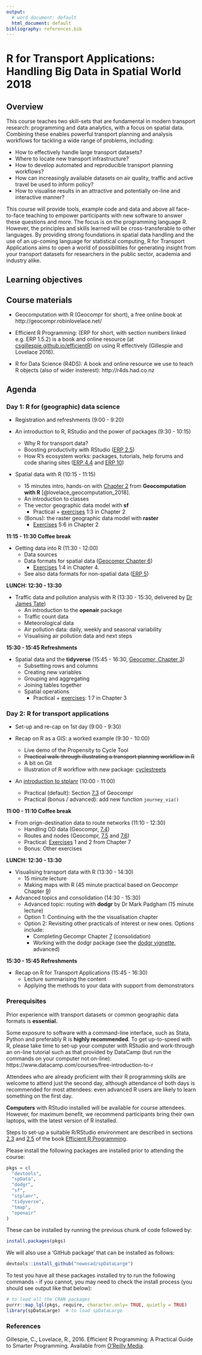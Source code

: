 ```yaml
---
output:
  # word_document: default
  html_document: default
bibliography: references.bib
---
```


# R for Transport Applications: Handling Big Data in Spatial World 2018

<!-- ## Dates and prices -->

<!-- Next on: 26^th^ and 27^th^ April. -->


<!-- Delegate type | Price (£ early bird) | Price (£) -->
<!-- --------------|:---------------------|:--------- -->
<!-- External      | 800                  | 900 -->
<!-- Academic      | 600                  | 700 -->
<!-- Student       | 400                  | 500 -->

<!-- ![](../figures/costs1.png) -->

## Overview

This course teaches two skill-sets that are fundamental in modern transport research: programming and data analytics, with a focus on spatial data. Combining these enables powerful transport planning and analysis workflows for tackling a wide range of problems, including:

- How to effectively handle large transport datasets?
- Where to locate new transport infrastructure? 
- How to develop automated and reproducible transport planning workflows?
- How can increasingly available datasets on air quality, traffic and active travel be used to inform policy?
- How to visualise results in an attractive and potentially on-line and interactive manner?

This course will provide tools, example code and data and above all face-to-face teaching to empower participants with new software to answer these questions and more.
The focus is on the programming language R. However, the principles and skills learned will be cross-transferable to other languages. By providing strong foundations in spatial data handling and the use of an up-coming language for statistical computing, R for Transport Applications aims to open a world of possibilities for generating insight from your transport datasets for researchers in the public sector, academia and industry alike.

<!-- # Content -->

<!-- The **first day** will focus on how the R language works, general concepts in efficient R programming, and spatial and non-spatial data classes in R. Building on this strong foundation the **second day** will cover the application of the skills developed in Day 1 to transport datasets, with a focus on geographical transport data. -->

## Learning objectives

## Course materials

<!-- ### Printed (core) -->

<!-- - Introduction to Visualising Spatial Data with R (IVSDR for short, available from [github.com/Robinlovelace/Creating-maps-in-R](https://github.com/Robinlovelace/Creating-maps-in-R)) provides a foundation in spatial data analysis with R (Lovelace and Cheshire 2015). -->

<!-- - Simple Features for Geographic Data: an Introduction (SFGDI for short) provides a short overview of Simple Features, including use of **dplyr**. -->

<!-- - **stplanr**: A package for Transport Planning (stplanr-paper for short, available from [github.com/ropensci/stplanr](https://github.com/ropensci/stplanr/blob/master/vignettes/stplanr-paper.Rmd)), a detailed account of how to use spatial data in R as part of a transport planning workflow. -->

<!-- ### Online and local resources (optional) -->

- Geocomputation with R (Geocompr for short), a free online book at http://geocompr.robinlovelace.net/

- Efficient R Programming: (ERP for short, with section numbers linked e.g. ERP 1.5.2) is a book and online resource (at [csgillespie.github.io/efficientR](https://csgillespie.github.io/efficientR)) on using R effectively (Gillespie and Lovelace 2016).

<!-- - Introducing stplanr: an introductory vignette on **stplanr**, accessible via the following command (assuming **stplanr** is installed): -->

<!-- ```{r, eval=FALSE} -->
<!-- vignette("introducing-stplanr") -->
<!-- ``` -->

- R for Data Science (R4DS): A book and online resource we use to teach R objects (also of wider insterest): http://r4ds.had.co.nz

<!-- - sf1: The first vignette from the **sf** package, loaded with the following command: -->

<!-- ```{r, eval=FALSE} -->
<!-- vignette("sf1") -->
<!-- ``` -->

<!-- - Visualising spatial data: from R to shiny, an overview of (VSD for short) visualisation methods for spatial data in R, with transport examples. Available from [github.com/Robinlovelace/Creating-maps-in-R](https://github.com/Robinlovelace/Creating-maps-in-R/blob/master/vignettes/vspd-base-shiny.md) -->

<!-- - Point pattern analysis and spatial interpolation with R: a tutorial using cycle hire schemes in London to demonstrate methods for point pattern analys. Available from [github.com/Robinlovelace/Creating-maps-in-R](https://github.com/Robinlovelace/Creating-maps-in-R/blob/master/vignettes/point-pattern.md) -->

## Agenda

### Day 1: R for (geographic) data science

- Registration and refreshments (9:00 - 9:20)

- An introduction to R, RStudio and the power of packages (9:30 - 10:15)
    - Why R for transport data?
    - Boosting productivity with RStudio ([ERP 2.5](https://csgillespie.github.io/efficientR/set-up.html#rstudio))
    - How R's ecosystem works: packages, tutorials, help forums and code sharing sites ([ERP 4.4](https://csgillespie.github.io/efficientR/workflow.html#package-selection) and [ERP 10](https://csgillespie.github.io/efficientR/learning.html))

-  Spatial data with R (10:15 - 11:15) 
    - 15 minutes intro, hands-on with [Chapter 2](http://geocompr.robinlovelace.net/spatial-class.html) from **Geocomputation with R** [@lovelace_geocomputation_2018].
    - An introduction to classes
    - The vector geographic data model with **sf**
        - Practical + [exercises](http://geocompr.robinlovelace.net/spatial-class.html#ex2) 1:3 in Chapter 2
    - (Bonus): the raster geographic data model with **raster**
        - [Exercises](http://geocompr.robinlovelace.net/spatial-class.html#ex2) 5:6 in Chapter 2
    
**11:15 - 11:30 Coffee break**

- Getting data into R (11:30 - 12:00)
  - Data sources
  - Data formats for spatial data ([Geocompr Chapter 6](https://geocompr.robinlovelace.net/read-write.html))
      - [Exercises](http://geocompr.robinlovelace.net/read-write.html#exercises-4) 1:4 in Chapter 4. 
  - See also data formats for non-spatial data ([ERP 5](https://csgillespie.github.io/efficientR/input-output.html))
  
<!-- - The '[sf1](https://cran.r-project.org/web/packages/sf/vignettes/sf1.html#reading-and-writing)' vignette -->
  <!-- - Practical: download and load data -->

<!-- Add Options -->

**LUNCH: 12:30 - 13:30**

- Traffic data and pollution analysis with R (13:30 - 15:30, delivered by [Dr James Tate](http://www.its.leeds.ac.uk/people/j.tate)) 
    - An introduction to the **openair** package
    - Traffic count data
    - Meteorological data
    - Air pollution data: daily, weekly and seasonal variability
    - Visualising air pollution data and next steps

**15:30 - 15:45 Refreshments**

- Spatial data and the **tidyverse** (15:45 - 16:30, [Geocompr, Chapter 3](https://geocompr.robinlovelace.net/attr.html))
    - Subsetting rows and columns
    - Creating new variables
    - Grouping and aggregating
    - Joining tables together
    - Spatial operations
        - Practical + [exercises](http://geocompr.robinlovelace.net/attr.html#exercises-1): 1:7 in Chapter 3

### Day 2: R for transport applications

- Set-up and re-cap on 1st day (9:00 - 9:30)

- Recap on R as a GIS: a worked example (9:30 - 10:00) 
    - Live demo of the Propensity to Cycle Tool
    - ~~Practical walk-through illustrating a transport planning workflow in R~~
    - A bit on Git
    - Illustration of R workflow with new package: [cyclestreets](https://github.com/Robinlovelace/cyclestreets)

- An [introduction to stplanr](https://cran.r-project.org/web/packages/stplanr/vignettes/introducing-stplanr.html) (10:00 - 11:00) 
    - Practical (default): Section [7.3](https://geocompr.robinlovelace.net/transport.html#transport-zones) of Geocompr
    - Practical (bonus / advanced): add new function `journey_via()`

**11:00 - 11:10 Coffee break**

- From orign-destination data to route networks (11:10 - 12:30)
    - Handling OD data (Geocompr, [7.4](https://geocompr.robinlovelace.net/transport.html#desire-lines))
    - Routes and nodes (Geocompr, [7.5](https://geocompr.robinlovelace.net/transport.html#routes) and [7.6](https://geocompr.robinlovelace.net/transport.html#nodes))
    - Practical: [Exercises](http://geocompr.robinlovelace.net/transport.html#ex-transport) 1 and 2 from Chapter 7
    - Bonus: Other exercises

**LUNCH: 12:30 - 13:30**

- Visualising transport data with R (13:30 - 14:30)
    - 15 minute lecture
    - Making maps with R (45 minute practical based on Geocompr Chapter [9](http://geocompr.robinlovelace.net/adv-map.html))

- Advanced topics and consolidation (14:30 - 15:30)
    - Advanced topic: routing with **dodgr** by Dr Mark Padgham (15 minute lecture)
    - Option 1: Continuing with the the visualisation chapter
    - Option 2: Revisiting other practicals of interest or new ones. Options include:
        - Completing Gecompr Chapter [7](http://geocompr.robinlovelace.net/transport.html) (consolidation)
        - Working with the dodgr package (see the [dodgr vignette](https://cran.r-project.org/web/packages/dodgr/vignettes/dodgr.html), advanced)

**15:30 - 15:45 Refreshments**

- Recap on R for Transport Applications (15:45 - 16:30)
    - Lecture summarising the content
    - Applying the methods to your data with support from demonstrators
    
### Prerequisites

Prior experience with transport datasets or common geographic data formats is **essential.**

Some exposure to software with a command-line interface, such as Stata, Python and preferably R is **highly recommended**.
To get up-to-speed with R, please take time to set-up your computer with RStudio and work-through an on-line tutorial such as that provided by DataCamp (but run the commands on your computer not on-line): https://www.datacamp.com/courses/free-introduction-to-r

Attendees who are already proficient with their R programming skills are welcome to attend just the second day, although attendance of both days is recommended for most attendees: even advanced R users are likely to learn something on the first day.

**Computers** with RStudio installed will be available for course attendees. However, for maximum benefit, we recommend participants bring their own laptops, with the latest version of R installed.

Steps to set-up a suitable R/RStudio environment are described in sections [2.3](https://csgillespie.github.io/efficientR/set-up.html#r-version) and [2.5](https://csgillespie.github.io/efficientR/set-up.html#rstudio) of the book [Efficient R Programming](https://csgillespie.github.io/efficientR/set-up.html).

Please install the following packages are installed prior to attending the course:

```r
pkgs = c(
  "devtools",
  "spData",
  "dodgr",
  "sf",
  "stplanr",
  "tidyverse",
  "tmap",
  "openair"
)
```

These can be installed by running the previous chunk of code followed by:

```r
install.packages(pkgs)
```

We will also use a 'GitHub package' that can be installed as follows:

```r
devtools::install_github("nowosad/spDataLarge")
```

To test you have all these packages installed try to run the following commands - if you cannot, you may need to check the install process (you should see output like that below):

```r
# to load all the CRAN packages
purrr::map_lgl(pkgs, require, character.only= TRUE, quietly = TRUE) 
library(spDataLarge)  # to load spDataLarge
```

<!-- ### Course tutors -->

<!-- **[Robin Lovelace](http://robinlovelace.net/)** is a researcher at the Leeds Institute for Transport Studies ([ITS](http://www.its.leeds.ac.uk/)) and the Leeds Institute for Data Analytics ([LIDA](http://lida.leeds.ac.uk/about-lida/contact/)). Robin has many years of experience of using R for academic -->
<!-- research and has taught numerous R courses at all levels. -->

<!-- Robin has developed popular R resources including -->
<!-- the recently published book [Efficient R Programming](http://shop.oreilly.com/product/0636920047995.do) [@gillespie_efficient_2016], the in-progress book  -->
<!-- [Geocomputation with R](http://geocompr.robinlovelace.net/index.html) and -->
<!-- [Spatial Microsimulation with R](https://github.com/Robinlovelace/spatial-microsim-book) -->
<!-- [@lovelace_spatial_2016a]. -->
<!-- These skills have been applied on a number of projects with real-world applications, including the [Propensity to Cycle Tool](http://www.pct.bike/), a nationally scalable interactive online mapping -->
<!-- application [@lovelace_propensity_2017], and the [**stplanr**](https://github.com/ropensci/stplanr) R package. -->

<!-- ```{r, echo=FALSE, fig.width=6} -->
<!-- knitr::include_graphics(path = "https://www.its.leeds.ac.uk/fileadmin/templates/assets/img/people/Robin%20Lovelace%20Sept%202016%20140x180.jpg") -->
<!-- ``` -->

<!-- **[James Tate](http://www.its.leeds.ac.uk/people/j.tate)** is a vehicle emissions and air quality expert focussing on the impacts of road transport on the environment. He has developed and deployed new approaches to survey and model the emission performance of the UK/ EU road transport fleet. James has been using R as the primary tool in his data analysis workflow for a decade and has developed popular modules teaching R to Master's students in ITS. -->

<!-- ### Further information & how to book -->

<!-- The course will be held in the Leeds Institute for Data Analytics (see [lida.leeds.ac.uk/about-lida/contact/](http://lida.leeds.ac.uk/about-lida/contact/) for details and a map). -->


<!-- The course is open to ITS Masters and PhD students, and external delegates. The fee includes learning materials, lunch and refreshments during the course, but not overnight accommodation. The course is also available as bespoke or in-company training. -->

<!-- Course bookings and other enquiries can be made via a booking form available from [http://www.its.leeds.ac.uk/courses/cpd/how-to-book/](its.leeds.ac.uk/courses/cpd/how-to-book/). -->

<!-- For enquiries please contact the Short Courses Co-ordinator: -->

<!-- Email: e.a.pound@leeds.ac.uk -->

### References

Gillespie, C., Lovelace, R., 2016. Efficient R Programming: A Practical Guide to Smarter Programming. Available from [O’Reilly Media](http://shop.oreilly.com/product/0636920047995.do). 

<!-- Background reading “A (very) short introduction to R”, Paul Torfs & Claudia Brauer -->
<!-- http://cran.r-project.org/doc/contrib/Torfs+Brauer-Short-R-Intro.pdf -->

<!-- ### Course home-page -->

<!-- For more information on the course, please see here: https://github.com/Robinlovelace/Creating-maps-in-R -->
